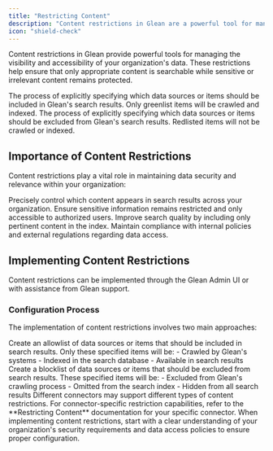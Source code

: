 ```yaml
---
title: "Restricting Content"
description: "Content restrictions in Glean are a powerful tool for managing the visibility and accessibility of your organization's data. Two key methods for applying these restrictions are greenlisting and redlisting."
icon: "shield-check"
---
```


Content restrictions in Glean provide powerful tools for managing the visibility and accessibility of your organization's data. These restrictions help ensure that only appropriate content is searchable while sensitive or irrelevant content remains protected.

<CardGroup cols={2}>
  <Card title="Greenlisting" icon="circle-check">
    The process of explicitly specifying which data sources or items should be included in Glean's search results. Only greenlist items will be crawled and indexed.
  </Card>
  <Card title="Redlisting" icon="circle-xmark">
    The process of explicitly specifying which data sources or items should be excluded from Glean's search results. Redlisted items will not be crawled or indexed.
  </Card>
</CardGroup>

## Importance of Content Restrictions

Content restrictions play a vital role in maintaining data security and relevance within your organization:

<Steps>
  <Step title="Data Visibility Management">
    Precisely control which content appears in search results across your organization.
  </Step>
  <Step title="Sensitive Content Protection">
    Ensure sensitive information remains restricted and only accessible to authorized users.
  </Step>
  <Step title="Search Relevance">
    Improve search quality by including only pertinent content in the index.
  </Step>
  <Step title="Organizational Compliance">
    Maintain compliance with internal policies and external regulations regarding data access.
  </Step>
</Steps>

## Implementing Content Restrictions

<Info>
  Content restrictions can be implemented through the Glean Admin UI or with assistance from Glean support.
</Info>

### Configuration Process

The implementation of content restrictions involves two main approaches:

<AccordionGroup>
  <Accordion title="Greenlisting Implementation" icon="circle-check">
    Create an allowlist of data sources or items that should be included in search results. Only these specified items will be:
    - Crawled by Glean's systems
    - Indexed in the search database
    - Available in search results
  </Accordion>
  
  <Accordion title="Redlisting Implementation" icon="circle-xmark">
    Create a blocklist of data sources or items that should be excluded from search results. These specified items will be:
    - Excluded from Glean's crawling process
    - Omitted from the search index
    - Hidden from all search results
  </Accordion>
</AccordionGroup>

<Note>
  Different connectors may support different types of content restrictions. For connector-specific restriction capabilities, refer to the **Restricting Content** documentation for your specific connector.
</Note>

<Tip>
  When implementing content restrictions, start with a clear understanding of your organization's security requirements and data access policies to ensure proper configuration.
</Tip>